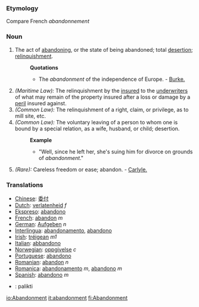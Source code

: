 ===Etymology===
Compare French ''abandonnement''
===Noun===
#The act of [[abandoning]], or the state of being abandoned; total [[desertion]]; [[relinquishment]].
#:'''Quotations'''
#:*The ''abandonment'' of the independence of Europe. - [[Burke.]]
#''(Maritime Law):'' The relinquishment by the [[insured]] to the [[underwriters]] of what may remain of the property insured after a loss or damage by a [[peril]] insured against.
#''(Common Law):'' The relinquishment of a right, claim, or privilege, as to mill site, etc.
#''(Common Law):'' The voluntary leaving of a person to whom one is bound by a special relation, as a wife, husband, or child; desertion.
#:'''Example'''
#:*"Well, since he left her, she's suing him for divorce on grounds of ''abandonment''."
#''(Rare):'' Careless freedom or ease; abandon. - [[Carlyle.]]

===Translations===
*[[Chinese]]: [[委付]]
*[[Dutch]]: [[verlatenheid]] ''f''
*[[Ekspreso]]: [[abandono]]
*[[French]]: [[abandon]] ''m''
*[[German]]: [[Aufgeben]] ''n''
*[[Interlingua]]: [[abandonamento]], [[abandono]]
*[[Irish]]: [[tréigean]] ''m1''
*[[Italian]]: [[abbandono]]
*[[Norwegian]]: [[oppgivelse]] ''c''
*[[Portuguese]]: [[abandono]]
*[[Romanian]]: [[abandon]] ''n''
*[[Romanica]]: [[abandonamento]] ''m'', [[abandono]] ''m''
*[[Spanish]]: [[abandono]] ''m''
* {{lt}}: palikti

[[io:Abandonment]]
[[it:abandonment]]
[[fi:Abandonment]]